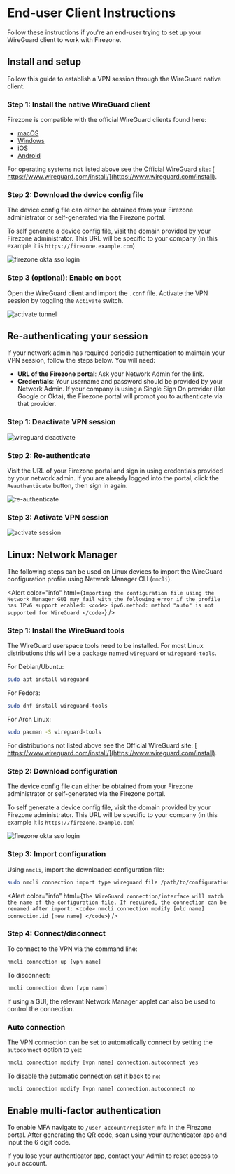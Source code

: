 
# End-user Client Instructions

Follow these instructions if you're an end-user trying to set up your WireGuard
client to work with Firezone.

## Install and setup

Follow this guide to establish a VPN session through the WireGuard native
client.

### Step 1: Install the native WireGuard client

Firezone is compatible with the official WireGuard clients found here:

- [macOS](https://itunes.apple.com/us/app/wireguard/id1451685025)
- [Windows](https://download.wireguard.com/windows-client/wireguard-installer.exe)
- [iOS](https://itunes.apple.com/us/app/wireguard/id1441195209)
- [Android](https://play.google.com/store/apps/details?id=com.wireguard.android)

For operating systems not listed above see the Official WireGuard site:
[ https://www.wireguard.com/install/](https://www.wireguard.com/install).

### Step 2: Download the device config file

The device config file can either be obtained from your Firezone administrator
or self-generated via the Firezone portal.

To self generate a device config file, visit the domain provided by your
Firezone administrator. This URL will be specific to your company (in this
example it is `https://firezone.example.com`)

<Image
  className="mx-auto"
  alt="firezone okta sso login"
  src="/images/firezone-okta-sso-login.gif"
  width={960}
  height={540}
/>

### Step 3 (optional): Enable on boot

Open the WireGuard client and import the `.conf` file. Activate the VPN session
by toggling the `Activate` switch.

<Image
  className="mx-auto"
  alt="activate tunnel"
  src="/images/activate-tunnel.gif"
  width={960}
  height={540}
/>

## Re-authenticating your session

If your network admin has required periodic authentication to maintain your VPN
session, follow the steps below. You will need:

- **URL of the Firezone portal**: Ask your Network Admin for the link.
- **Credentials**: Your username and password should be provided by your Network
  Admin. If your company is using a Single Sign On provider (like Google or
  Okta), the Firezone portal will prompt you to authenticate via that provider.

### Step 1: Deactivate VPN session

<Image
  className="mx-auto"
  alt="wireguard deactivate"
  src="/images/wireguard-deactivate.png"
  width={960}
  height={540}
/>

### Step 2: Re-authenticate

Visit the URL of your Firezone portal and sign in using credentials provided by
your network admin. If you are already logged into the portal, click the
`Reauthenticate` button, then sign in again.

<Image
  className="mx-auto"
  alt="re-authenticate"
  width={960}
  height={540}
  src="/images/re-authenticate.gif"
/>

### Step 3: Activate VPN session

<Image
  className="mx-auto"
  alt="activate session"
  src="/images/activate-session.png"
  width={960}
  height={540}
/>

## Linux: Network Manager

The following steps can be used on Linux devices to import the WireGuard
configuration profile using Network Manager CLI (`nmcli`).

<Alert
  color="info"
  html={`
Importing the configuration file using the Network Manager GUI may fail
with the following error if the profile has IPv6 support enabled:
<code>
ipv6.method: method "auto" is not supported for WireGuard
</code>
`}
/>

### Step 1: Install the WireGuard tools

The WireGuard userspace tools need to be installed. For most Linux distributions
this will be a package named `wireguard` or `wireguard-tools`.

For Debian/Ubuntu:

```bash
sudo apt install wireguard
```

For Fedora:

```bash
sudo dnf install wireguard-tools
```

For Arch Linux:

```bash
sudo pacman -S wireguard-tools
```

For distributions not listed above see the Official WireGuard site:
[ https://www.wireguard.com/install/](https://www.wireguard.com/install).

### Step 2: Download configuration

The device config file can either be obtained from your Firezone administrator
or self-generated via the Firezone portal.

To self generate a device config file, visit the domain provided by your
Firezone administrator. This URL will be specific to your company (in this
example it is `https://firezone.example.com`)

<Image
  className="mx-auto"
  alt="firezone okta sso login"
  src="/images/firezone-sso-okta-login.gif"
  width={960}
  height={540}
/>

### Step 3: Import configuration

Using `nmcli`, import the downloaded configuration file:

```bash
sudo nmcli connection import type wireguard file /path/to/configuration.conf
```

<Alert
  color="info"
  html={`
The WireGuard connection/interface will match the name of the
configuration file. If required, the connection can be renamed after import:
<code>
nmcli connection modify [old name] connection.id [new name]
</code>
`}
/>

### Step 4: Connect/disconnect

To connect to the VPN via the command line:

```bash
nmcli connection up [vpn name]
```

To disconnect:

```bash
nmcli connection down [vpn name]
```

If using a GUI, the relevant Network Manager applet can also be used to control
the connection.

### Auto connection

The VPN connection can be set to automatically connect by setting the
`autoconnect` option to `yes`:

```bash
nmcli connection modify [vpn name] connection.autoconnect yes
```

To disable the automatic connection set it back to `no`:

```bash
nmcli connection modify [vpn name] connection.autoconnect no
```

## Enable multi-factor authentication

To enable MFA navigate to `/user_account/register_mfa` in the Firezone portal.
After generating the QR code, scan using your authenticator app and input the 6
digit code.

If you lose your authenticator app, contact your Admin to reset access to your
account.
